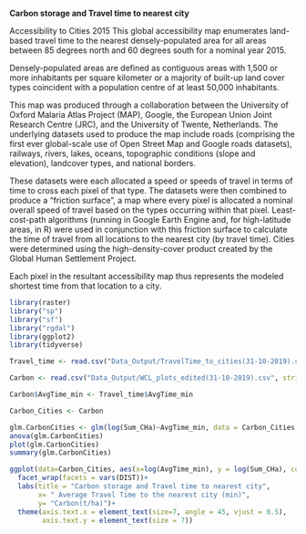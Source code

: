 **Carbon storage and Travel time to nearest city**

Accessibility to Cities 2015
This global accessibility map enumerates land-based travel time to the nearest densely-populated area for all areas between 85 degrees north and 60 degrees south for a nominal year 2015.

Densely-populated areas are defined as contiguous areas with 1,500 or more inhabitants per square kilometer or a majority of built-up land cover types coincident with a population centre of at least 50,000 inhabitants.

This map was produced through a collaboration between the University of Oxford Malaria Atlas Project (MAP), Google, the European Union Joint Research Centre (JRC), and the University of Twente, Netherlands. The underlying datasets used to produce the map include roads (comprising the first ever global-scale use of Open Street Map and Google roads datasets), railways, rivers, lakes, oceans, topographic conditions (slope and elevation), landcover types, and national borders.

These datasets were each allocated a speed or speeds of travel in terms of time to cross each pixel of that type. The datasets were then combined to produce a “friction surface”, a map where every pixel is allocated a nominal overall speed of travel based on the types occurring within that pixel. Least-cost-path algorithms (running in Google Earth Engine and, for high-latitude areas, in R) were used in conjunction with this friction surface to calculate the time of travel from all locations to the nearest city (by travel time). Cities were determined using the high-density-cover product created by the Global Human Settlement Project.

Each pixel in the resultant accessibility map thus represents the modeled shortest time from that location to a city.  

```r
library(raster)
library("sp")
library("sf")
library("rgdal")
library(ggplot2)
library(tidyverse)
```
```r
Travel_time <- read.csv("Data_Output/TravelTime_to_cities(31-10-2019).csv", stringsAsFactors = F) %>% rename(AvgTime_min = mean)

Carbon <- read.csv("Data_Output/WCL_plots_edited(31-10-2019).csv", stringsAsFactors = F)

Carbon$AvgTime_min <- Travel_time$AvgTime_min

Carbon_Cities <- Carbon

glm.CarbonCities <- glm(log(Sum_CHa)~AvgTime_min, data = Carbon_Cities, family = gaussian(link = "identity"))
anova(glm.CarbonCities)
plot(glm.CarbonCities)
summary(glm.CarbonCities)

ggplot(data=Carbon_Cities, aes(x=log(AvgTime_min), y = log(Sum_CHa), color=DIST))+ geom_line()+ 
  facet_wrap(facets = vars(DIST))+
  labs(title = "Carbon storage and Travel time to nearest city", 
       x= " Average Travel Time to the nearest city (min)",
       y= "Carbon(t/ha)")+
  theme(axis.text.x = element_text(size=7, angle = 45, vjust = 0.5),
        axis.text.y = element_text(size = 7))


```

